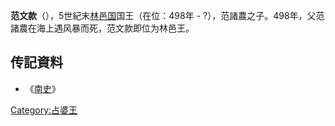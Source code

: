 '''范文款'''（{{bd|？||？}}），5世紀末[[占城|林邑国]]国王（在位：498年 - ?），范諸農之子。498年，父范諸農在海上遇风暴而死，范文款即位为林邑王。

==传記資料==
*《[[南史|南史]]》
{{start box}}
{{s-before|[[范诸农|范诸农]]}}
{{s-title|[[占城|占城]]第三王朝第6代王|498年 - ?}}
{{s-after|[[范天凯|范天凯]]}}
{{end box}}

{{占婆君主}}
[[Category:占婆王|Category:占婆王]]
{{vietnam-bio-stub}}